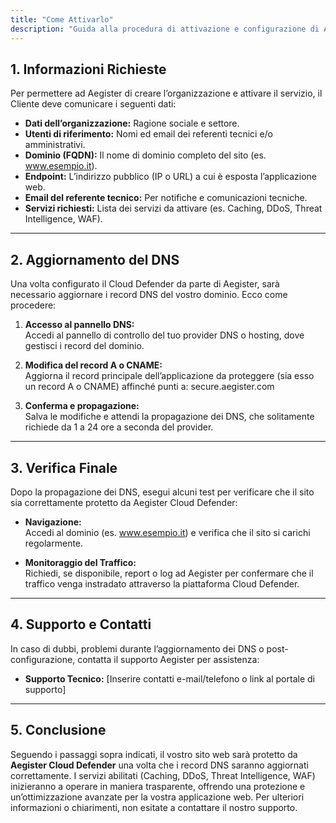 ```yaml
---
title: "Come Attivarlo"
description: "Guida alla procedura di attivazione e configurazione di Aegister Cloud Defender per proteggere la tua applicazione web."
---
```


## 1. Informazioni Richieste

Per permettere ad Aegister di creare l’organizzazione e attivare il servizio, il Cliente deve comunicare i seguenti dati:

- **Dati dell’organizzazione:** Ragione sociale e settore.
- **Utenti di riferimento:** Nomi ed email dei referenti tecnici e/o amministrativi.
- **Dominio (FQDN):** Il nome di dominio completo del sito (es. www.esempio.it).
- **Endpoint:** L’indirizzo pubblico (IP o URL) a cui è esposta l’applicazione web.
- **Email del referente tecnico:** Per notifiche e comunicazioni tecniche.
- **Servizi richiesti:** Lista dei servizi da attivare (es. Caching, DDoS, Threat Intelligence, WAF).

---

## 2. Aggiornamento del DNS

Una volta configurato il Cloud Defender da parte di Aegister, sarà necessario aggiornare i record DNS del vostro dominio. Ecco come procedere:

1. **Accesso al pannello DNS:**  
   Accedi al pannello di controllo del tuo provider DNS o hosting, dove gestisci i record del dominio.

2. **Modifica del record A o CNAME:**  
   Aggiorna il record principale dell’applicazione da proteggere (sia esso un record A o CNAME) affinché punti a: secure.aegister.com

3. **Conferma e propagazione:**  
Salva le modifiche e attendi la propagazione dei DNS, che solitamente richiede da 1 a 24 ore a seconda del provider.

---

## 3. Verifica Finale

Dopo la propagazione dei DNS, esegui alcuni test per verificare che il sito sia correttamente protetto da Aegister Cloud Defender:

- **Navigazione:**  
Accedi al dominio (es. www.esempio.it) e verifica che il sito si carichi regolarmente.

- **Monitoraggio del Traffico:**  
Richiedi, se disponibile, report o log ad Aegister per confermare che il traffico venga instradato attraverso la piattaforma Cloud Defender.

---

## 4. Supporto e Contatti

In caso di dubbi, problemi durante l’aggiornamento dei DNS o post-configurazione, contatta il supporto Aegister per assistenza:

- **Supporto Tecnico:** [Inserire contatti e-mail/telefono o link al portale di supporto]

---

## 5. Conclusione

Seguendo i passaggi sopra indicati, il vostro sito web sarà protetto da **Aegister Cloud Defender** una volta che i record DNS saranno aggiornati correttamente. I servizi abilitati (Caching, DDoS, Threat Intelligence, WAF) inizieranno a operare in maniera trasparente, offrendo una protezione e un’ottimizzazione avanzate per la vostra applicazione web.
Per ulteriori informazioni o chiarimenti, non esitate a contattare il nostro supporto.